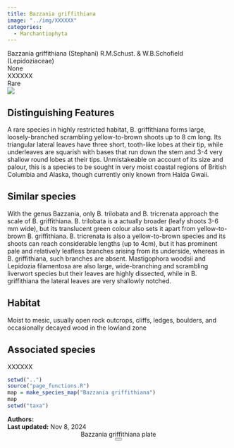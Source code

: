 ```yaml
---
title: Bazzania griffithiana
image: "../img/XXXXXX"
categories:
  - Marchantiophyta
---
```


<div class="info-panel">
 <div class="info-top">
  <div class="taxon-scientific"><span class="taxon-name">Bazzania griffithiana</span> <span class="taxon-authority">(Stephani) R.M.Schust. &amp; W.B.Schofield</span> <span class="taxon-family">(Lepidoziaceae)</span></div>
  <div class="taxon-common">None</div>
 </div>
 <div class="info-bottom">
  <div class="taxon-qnd">XXXXXX</div>
  <div class="taxon-abundance">Rare</div>
 </div>
</div>
<div class="imerss-content-frame">
 <div class="imerss-image-header">
  <div class="imerss-image-holder imerss-column-left" data-toggle="tooltip" style="background-image: url(../img/XXXXXX)" title="XXXXXX">
  </div>

  <div class="imerss-image-holder imerss-column-right" data-toggle="tooltip" style="background-image: url(../img/XXXXXX)" title="XXXXXX">
  </div>
 
 </div>
 <div class="imerss-content-lower">
  <div class="imerss-column-left">
  <div class="tab-microscope" data-micromodal-trigger="modal-plate">
  <img src="../img/bryo guide microscope.png"/>
  </div>

<h2>Distinguishing Features</h2>

A rare species in highly restricted habitat, B. griffithiana forms large, loosely-branched scrambling yellow-to-brown shoots up to 8 cm long. Its triangular lateral leaves have three short, tooth-like lobes at their tip, while underleaves are squarish with bases that run down the stem and 3-4 very shallow round lobes at their tips. Unmistakeable on account of its size and palour, this is a species to be sought in very moist coastal regions of British Columbia and Alaska, though currently only known from Haida Gwaii. 

<h2>Similar species</h2>

With the genus Bazzania, only B. trilobata and B. tricrenata approach the scale of B. griffithiana. B. trilobata is a actually broader (leafy shoots 3-6 mm wide), but its translucent green colour also sets it apart from yellow-to-brown B. griffithiana. B. tricrenata is also a yellow-to-brown species and its shoots can reach considerable lengths (up to 4cm), but it has prominent pale and relatively leafless branches arising from its underside, whereas in B. griffithiana, such branches are absent. Mastigophora woodsii and Lepidozia filamentosa are also large, wide-branching and scrambling liverwort species but their leaves are highly dissected, while in B. griffithiana the lateral leaves are very shallowly notched. 

<h2>Habitat</h2>

Moist to mesic, usually open rock outcrops, cliffs, ledges, boulders, and occasionally decayed wood in the lowland zone

<h2>Associated species</h2>

XXXXXX
</div>

<div class="imerss-column-right">

<div class="imerss-image-holder imerss-column-right" data-toggle="tooltip" style="background-image: url(../img/XXXXX)" title="XXXXX">
</div>

<div class="imerss-map-holder">
```r
setwd("..")
source("page_functions.R")
map = make_species_map("Bazzania griffithiana")
map
setwd("taxa")
```
</div>

</div>

</div>
</div>

<div class="taxon-footer">
 <div class="taxon-authors"><b>Authors:</b> <span></span></div>
 <div class="taxon-update"><b>Last updated:</b> <span>Nov 8, 2024</span></div>
</div>

<div class="modal micromodal-slide" id="modal-plate" aria-hidden="true">
 <div class="modal__overlay" tabindex="-1" data-micromodal-close>
  <div class="modal__container" role="dialog" aria-modal="true" aria-labelledby="modal-plate-title" >
   <header class="modal__header">
   <div class="modal__title" id="modal-plate-title">
  Bazzania griffithiana plate
   </div>
   <button class="modal__close" aria-label="Close" data-micromodal-close></button>
   </header>
  <div class="modal__content" id="modal-plate-content">
   <div class="imerss-image-holder" data-toggle="tooltip" style="background-image: url(../img/XXXXX)" title="XXXXX">
  </div>
  </div>
  </div>
 </div>
</div>

<script src="../js/micromodal.min.js"></script>
<link href="../css/style-taxon.css" rel="stylesheet">
<link href="../css/micromodal.css" rel="stylesheet">

<script>
MicroModal.init();
</script>

